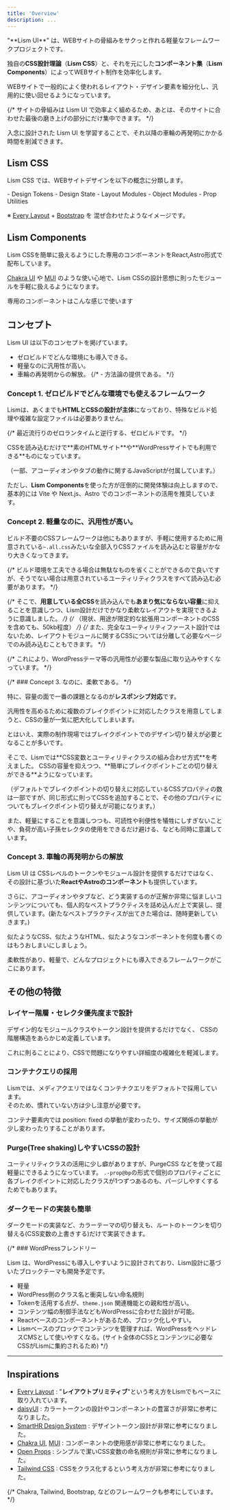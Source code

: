 ```yaml
---
title: 'Overview'
description: ...
---
```




<Box p='box' boxcolor='blue' bd bdrs='s'>
	"**Lism UI**" は、WEBサイトの骨組みをサクっと作れる軽量なフレームワークプロジェクトです。
</Box>

独自の**CSS設計理論**（**Lism CSS**）と、それを元にした**コンポーネント集**（**Lism Components**）によってWEBサイト制作を効率化します。


WEBサイトで一般的によく使われるレイアウト・デザイン要素を細分化し、汎用的に使い回せるようになっています。

{/* サイトの骨組みは Lism UI で効率よく組めるため、あとは、そのサイトに合わせた最後の磨き上げの部分にだけ集中できます。 */}

入念に設計された Lism UI を学習することで、それ以降の車輪の再発明にかかる時間を削減できます。


## Lism CSS

Lism CSS では、WEBサイトデザインを以下の概念に分類します。

<Box p="box" bgc='base-2'>
	- Design Tokens
	- Design State
	- Layout Modules
	- Object Modules
	- Prop Utilities
</Box>


※ [Every Layout](https://every-layout.dev/) + [Bootstrap](https://getbootstrap.com/) を 混ぜ合わせたようなイメージです。


## Lism Components

Lism CSSを簡単に扱えるようにした専用のコンポーネントをReact,Astro形式で配布しています。

[Chakra UI](https://chakra-ui.com/) や [MUI](https://mui.com/) のような使い心地で、Lism CSSの設計思想に則ったモジュールを手軽に扱えるようになります。

<PreviewTitle>専用のコンポーネントはこんな感じで使います</PreviewTitle>
<DemoLismComponent/>




## コンセプト

Lism UI は以下のコンセプトを掲げています。

- ゼロビルドでどんな環境にも導入できる。
- 軽量なのに汎用性が高い。
- 車輪の再発明からの解放。
{/* - 方法論の提供である。 */}


### Concept 1. ゼロビルドでどんな環境でも使えるフレームワーク

Lismは、あくまでも**HTMLとCSSの設計が主体**になっており、特殊なビルド処理や複雑な設定ファイルは必要ありません。

{/* 最近流行りのゼロランタイムと逆行する、ゼロビルドです。 */}

<Callout type="check">
CSSを読み込むだけで**素のHTMLサイト**や**WordPressサイトでも利用できる**ものになっています。
</Callout>

<Text c="content-2" mbs="10" fz="s">（一部、アコーディオンやタブの動作に関するJavaScriptが付属しています。）</Text>

ただし、**Lism Components**を使った方が圧倒的に開発体験は向上しますので、基本的には Vite や Next.js、Astro でのコンポーネントの活用を推奨しています。



### Concept 2. 軽量なのに、汎用性が高い。

ビルド不要のCSSフレームワークは他にもありますが、手軽に使用するために用意されている`~.all.css`みたいな全部入りCSSファイルを読み込むと容量がかなり大きくなってきます。


{/* ビルド環境を工夫できる場合は無駄なものを省くことができるので良いですが、そうでない場合は用意されているユーティリティクラスをすべて読み込む必要があります。 */}

{/* <Callout type="check">
そこで、**用意している全CSS**を読み込んでも**あまり気にならない容量**に抑えることを意識しつつ、Lism設計だけでかなり柔軟なレイアウトを実現できるように意識しました。
</Callout> */}
{/* <Text mbs="20" fz="s">（現状、用途が限定的な拡張用コンポーネントのCSSを含めても、50kb程度）</Text> */}
{/* また、完全なユーティリティファースト設計ではないため、レイアウトモジュールに関するCSSについては分離して必要なページでのみ読み込むこともできます。 */}

{/* これにより、WordPressテーマ等の汎用性が必要な製品に取り込みやすくなっています。 */}

{/* ### Concept 3. なのに、柔軟である。 */}

特に、容量の面で一番の課題となるのが**レスポンシブ対応**です。

<Callout boxcolor="blue" icon={SmileyXEyes}>
汎用性を高めるために複数のブレイクポイントに対応したクラスを用意してしまうと、CSSの量が一気に肥大化してしまいます。
</Callout>

とはいえ、実際の制作現場ではブレイクポイントでのデザイン切り替えが必要となることが多いです。

<Callout boxcolor="green" icon='good'>
そこで、Lismでは**CSS変数とユーティリティクラスの組み合わせ方式**を考えました。  
CSSの容量を抑えつつ、**簡単にブレイクポイントごとの切り替えができる**ようになっています。
</Callout>

（デフォルトでブレイクポイントの切り替えに対応しているCSSプロパティの数は一部ですが、同じ形式に則ってCSSを追加することで、その他のプロパティについてもブレイクポイント切り替えが可能になります。）

また、軽量にすることを意識しつつも、可読性や利便性を犠牲にしすぎないことや、負荷が高い子孫セレクタの使用をできるだけ避ける、なども同時に意識しています。


### Concept 3. 車輪の再発明からの解放

Lism UI は CSSレベルのトークンやモジュール設計を提供するだけではなく、その設計に基づいた**ReactやAstroのコンポーネント**も提供しています。

さらに、アコーディオンやタブなど、どう実装するのが正解か非常に悩ましいコンテンツについても、個人的なベストプラクティスを詰め込んだ上で実装し、提供しています。(新たなベストプラクティスが出てきた場合は、随時更新していきます。)


<Callout boxcolor="green" icon='good'>
似たようなCSS、似たようなHTML、似たようなコンポーネントを何度も書くのはもうおしまいにしましょう。
</Callout>

柔軟性があり、軽量で、どんなプロジェクトにも導入できるフレームワークがここにあります。


## その他の特徴


### レイヤー階層・セレクタ優先度まで設計

デザイン的なモジュールクラスやトークン設計を提供するだけでなく、
CSSの階層構造をあらかじめ定義しています。

これに則ることにより、CSSで問題になりやすい詳細度の複雑化を軽減します。

### コンテナクエリの採用

Lismでは、メディアクエリではなくコンテナクエリをデフォルトで採用しています。  
そのため、慣れていない方は少し注意が必要です。

コンテナ要素内では position: fixed の挙動が変わったり、サイズ関係の挙動が少し変わったりすることがあります。


### Purge(Tree shaking)しやすいCSSの設計

ユーティリティクラスの活用に少し癖がありますが、PurgeCSS などを使って超軽量にできるようになっています。
`.-prop@bp`の形式で個別のプロパティごとに各ブレイクポイントに対応したクラスが1つずつあるのも、パージしやすくするためでもあります。


### ダークモードの実装も簡単

ダークモードの実装など、カラーテーマの切り替えも、ルートのトークンを切り替える(CSS変数の上書きする)だけで実装できます。

{/* ### WordPressフレンドリー

Lism は、WordPressにも導入しやすいように設計されており、Lism設計に基づいたブロックテーマも開発予定です。

- 軽量
- WordPress側のクラス名と衝突しない命名規則
- Tokenを活用する点が、`theme.json` 関連機能との親和性が高い。
- コンテンツ幅の制御手法などもWordPressに合わせた設計が可能。
- Reactベースのコンポーネントがあるため、ブロック化しやすい。
- Lismベースのブロックでコンテンツを管理すれば、WordPressをヘッドレスCMSとして使いやすくなる。(サイト全体のCSSとコンテンツに必要なCSSがLismに集約されるため) */}



---

## Inspirations

- [Every Layout](https://every-layout.dev/) : "**レイアウトプリミティブ**"という考え方をLismでもベースに取り入れています。
- [daisyUI](https://daisyui.com/) : カラートークンの設計やコンポーネントの豊富さが非常に参考になりました。
- [SmartHR Design System](https://smarthr.design/products/design-tokens/) : デザイントークン設計が非常に参考になりました。
- [Chakra UI](https://chakra-ui.com/),  [MUI](https://mui.com/) : コンポーネントの使用感が非常に参考になりました。
- [Open Props](https://open-props.style/#shadows) : シンプルで潔いCSS変数の命名規則が非常に参考になりました。
- [Tailwind CSS](https://tailwindcss.com/) : CSSをクラス化するという考え方が非常に参考になりました。

{/* Chakra, Tailwind, Bootstrap, などのフレームワークも参考にしています。 */}
